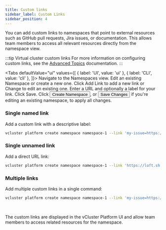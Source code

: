 ```yaml
---
title: Custom links
sidebar_label: Custom Links
sidebar_position: 4
---
```



You can add custom links to namespaces that point to external resources such as GitHub pull requests, Jira issues, or documentation. 
This allows team members to access all relevant resources directly from the namespace view.

:::tip Virtual cluster custom links
For more information on configuring custom links, see the [Advanced Topics](../../virtual-clusters/key-features/custom-links.mdx) documentation.
:::

<Tabs
  defaultValue="ui"
  values={[
    { label: 'UI', value: 'ui' },
    { label: 'CLI', value: 'cli' },
  ]}>
  <TabItem value="ui">
    <Flow>
      <Step>
       Navigate to the <NavStep>Namespaces</NavStep> view.
      </Step>
      <Step>
        Edit an existing Namespace or create a new one.
      </Step>
      <Step>
        Click <Label>Add Link</Label> to add a new link or <Label>Change</Label> to edit an existing one.
      </Step>
      <Step>
        Enter a URL and optionally a label for your link.
      </Step>
      <Step>
        Click <Label>Save</Label>.
      </Step>
      <Step>
        Click <Button>Create Namespace</Button>,
        or <Button>Save Changes</Button> if you're editing an existing namespace,
        to apply all changes.
      </Step>
    </Flow>
  </TabItem>
  <TabItem value="cli">

### Single named link

Add a custom link with a descriptive label:

```bash
vcluster platform create namespace namespace-1 --link 'my-issue=https://github.com/kubernetes/kubernetes/pull/1234'
```

### Single unnamed link  

Add a direct URL link:

```bash
vcluster platform create namespace namespace-1 --link 'https://loft.sh'
```

### Multiple links

Add multiple custom links in a single command:

```bash
vcluster platform create namespace namespace-1 --link 'my-issue=https://github.com/kubernetes/kubernetes/pull/1234,documentation=https://example.com/docs'
```

<br />

The custom links are displayed in the vCluster Platform UI and allow team members to access related resources for the namespace.
  </TabItem> 
</Tabs>
